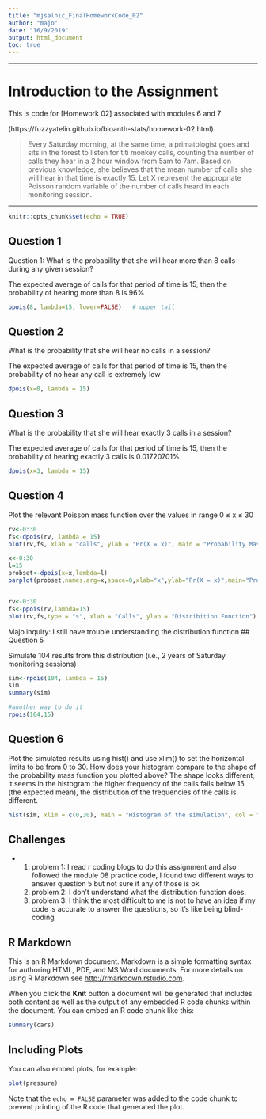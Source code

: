 ```yaml
---
title: "mjsalnic_FinalHomeworkCode_02"
author: "majo"
date: "16/9/2019"
output: html_document
toc: true
---
```

***

# Introduction to the Assignment

This is code for [Homework 02] associated with modules 6 and 7

(https://fuzzyatelin.github.io/bioanth-stats/homework-02.html)

> Every Saturday morning, at the same time, a primatologist goes and sits in the forest to listen for titi monkey calls, counting the number of calls they hear in a 2 hour window from 5am to 7am. Based on previous knowledge, she believes that the mean number of calls she will hear in that time is exactly 15. Let X represent the appropriate Poisson random variable of the number of calls heard in each monitoring session.

***


```r
knitr::opts_chunk$set(echo = TRUE)
```
## Question 1

Question 1: What is the probability that she will hear more than 8 calls during any given session?

The expected average of calls for that period of time is 15, then the probability of hearing more than 8 is 96%

```r
ppois(8, lambda=15, lower=FALSE)   # upper tail 
```


## Question 2
What is the probability that she will hear no calls in a session?

The expected average of calls for that period of time is 15, then the probability of no hear any call is extremely low

```r
dpois(x=0, lambda = 15)
```


## Question 3
What is the probability that she will hear exactly 3 calls in a session?

The expected average of calls for that period of time is 15, then the probability of hearing exactly 3 calls is 0.01720701%

```r
dpois(x=3, lambda = 15)
```
## Question 4
Plot the relevant Poisson mass function over the values in range 0 ≤ x ≤ 30
```r
rv<-0:30 
fs<-dpois(rv, lambda = 15)
plot(rv,fs, xlab = "calls", ylab = "Pr(X = x)", main = "Probability Mass Function")

x<-0:30
l=15
probset<-dpois(x=x,lambda=l)
barplot(probset,names.arg=x,space=0,xlab="x",ylab="Pr(X = x)",main="Probability Mass Function", col = "light blue")


rv<-0:30
fs<-ppois(rv,lambda=15)
plot(rv,fs,type = "s", xlab = "Calls", ylab = "Distribition Function")
```
Majo inquiry: I still have trouble understanding the distribution function
## Question 5

Simulate 104 results from this distribution (i.e., 2 years of Saturday monitoring sessions)

```r
sim<-rpois(104, lambda = 15)
sim
summary(sim)

#another way to do it
rpois(104,15)
```

## Question 6

Plot the simulated results using hist() and use xlim() to set the horizontal limits to be from 0 to 30. How does your histogram compare to the shape of the probability mass function you plotted above?
The shape looks different, it seems in the histogram the higher frequency of the calls falls below 15 (the expected mean), the distribution of the frequencies of the calls is different.


```r
hist(sim, xlim = c(0,30), main = "Histogram of the simulation", col = "light green", xlab = "number of calls")

```


## Challenges

*
<ol>
<li>problem 1: I read r coding blogs to do this assignment and also followed the module 08 practice code, I found two different ways to answer question 5 but not sure if any of those is ok
<li>problem 2: I don't understand what the distribution function does.
<li>problem 3: I think the most difficult to me is not to have an idea if my code is accurate to answer the questions, so it's like being blind-coding




## R Markdown

This is an R Markdown document. Markdown is a simple formatting syntax for authoring HTML, PDF, and MS Word documents. For more details on using R Markdown see <http://rmarkdown.rstudio.com>.

When you click the **Knit** button a document will be generated that includes both content as well as the output of any embedded R code chunks within the document. You can embed an R code chunk like this:

```r
summary(cars)
```

## Including Plots

You can also embed plots, for example:

```r
plot(pressure)
```

Note that the `echo = FALSE` parameter was added to the code chunk to prevent printing of the R code that generated the plot.
